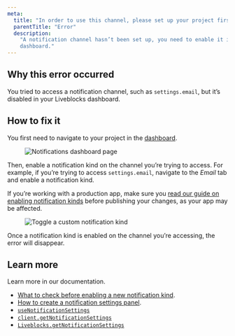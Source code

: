```yaml
---
meta:
  title: "In order to use this channel, please set up your project first"
  parentTitle: "Error"
  description:
    "A notification channel hasn’t been set up, you need to enable it in your
    dashboard."
---
```


## Why this error occurred

You tried to access a notification channel, such as `settings.email`, but it’s
disabled in your Liveblocks dashboard.

## How to fix it

You first need to navigate to your project in the [dashboard](/dashboard).

<Figure>
  <Image
    src="/assets/tutorials/webhooks/liveblocks-click-notifications.png"
    alt="Notifications dashboard page"
    width={712}
    height={445}
  />
</Figure>

Then, enable a notification kind on the channel you’re trying to access. For
example, if you’re trying to access `settings.email`, navigate to the _Email_
tab and enable a notification kind.

<Banner type="warning">

If you’re working with a production app, make sure you
[read our guide on enabling notification kinds](/docs/guides/what-to-check-before-enabling-a-new-notification-kind)
before publishing your changes, as your app may be affected.

</Banner>

<Figure>
  <Image
    src="/assets/tutorials/webhooks/liveblocks-toggle-custom-notification.png"
    alt="Toggle a custom notification kind"
    width={712}
    height={445}
  />
</Figure>

Once a notification kind is enabled on the channel you’re accessing, the error
will disappear.

## Learn more

Learn more in our documentation.

- [What to check before enabling a new notification kind](/docs/guides/what-to-check-before-enabling-a-new-notification-kind).
- [How to create a notification settings panel](/docs/guides/how-to-create-a-notification-settings-panel).
- [`useNotificationSettings`](/docs/api-reference/liveblocks-react#useNotificationSettings)
- [`client.getNotificationSettings`](/docs/api-reference/liveblocks-client#Client.getNotificationSettings)
- [`Liveblocks.getNotificationSettings`](/docs/api-reference/liveblocks-node#get-users-userId-notification-settings)
